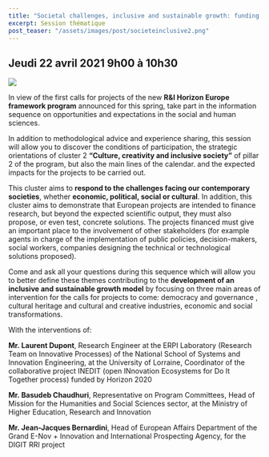 ```yaml
---
title: "Societal challenges, inclusive and sustainable growth: funding via Horizon Europe for your research projects in social and human sciences"
excerpt: Session thématique
post_teaser: "/assets/images/post/societeinclusive2.png"
---
```


## Jeudi 22 avril 2021 9h00 à 10h30 

![](images/post/societeinclusive2.png)  


In view of the first calls for projects of the new **R&I Horizon Europe framework program** announced for this spring, take part in the information sequence on opportunities and expectations in the social and human sciences.  

In addition to methodological advice and experience sharing, this session will allow you to discover the conditions of participation, the strategic orientations of cluster 2 **"Culture, creativity and inclusive society"** of pillar 2 of the program, but also the main lines of the calendar. and the expected impacts for the projects to be carried out.  

This cluster aims to **respond to the challenges facing our contemporary societies**, whether **economic, political, social or cultural**. In addition, this cluster aims to demonstrate that European projects are intended to finance research, but beyond the expected scientific output, they must also propose, or even test, concrete solutions. The projects financed must give an important place to the involvement of other stakeholders (for example agents in charge of the implementation of public policies, decision-makers, social workers, companies designing the technical or technological solutions proposed).  

Come and ask all your questions during this sequence which will allow you to better define these themes contributing to the **development of an inclusive and sustainable growth model** by focusing on three main areas of intervention for the calls for projects to come: democracy and governance , cultural heritage and cultural and creative industries, economic and social transformations.  

With the interventions of:

**Mr. Laurent Dupont**, Research Engineer at the ERPI Laboratory (Research Team on Innovative Processes) of the National School of Systems and Innovation Engineering, at the University of Lorraine, Coordinator of the collaborative project INEDIT (open INnovation Ecosystems for Do It Together process) funded by Horizon 2020  

**Mr. Basudeb Chaudhuri**, Representative on Program Committees, Head of Mission for the Humanities and Social Sciences sector, at the Ministry of Higher Education, Research and Innovation  

**Mr. Jean-Jacques Bernardini**, Head of European Affairs Department of the Grand E-Nov + Innovation and International Prospecting Agency, for the DIGIT RRI project 

